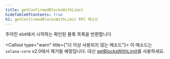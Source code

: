 ```yaml
---
title: getConfirmedBlocksWithLimit
hideTableOfContents: true
h1: getConfirmedBlocksWithLimit RPC 메소드
---
```


주어진 slot에서 시작하는 확인된 블록 목록을 반환합니다

<Callout type="warn" title={"더 이상 사용되지 않는 메소드"}>
  이 메소드는 `solana-core` v2.0에서 제거될 예정입니다. 대신
  [getBlocksWithLimit](/docs/rpc/http/getblockswithlimit)를 사용하세요.
</Callout>
